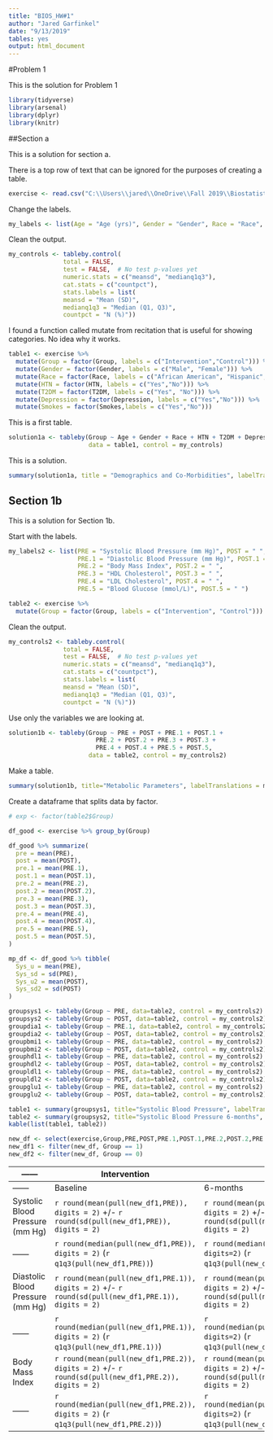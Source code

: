```yaml
---
title: "BIOS_HW#1"
author: "Jared Garfinkel"
date: "9/13/2019"
tables: yes
output: html_document
---
```


#Problem 1

This is the solution for Problem 1

```r
library(tidyverse)
library(arsenal)
library(dplyr)
library(knitr)
```

##Section a

This is a solution for section a.

There is a top row of text that can be ignored for the purposes of creating a table.

```r

exercise <- read.csv("C:\\Users\\jared\\OneDrive\\Fall 2019\\Biostatistics\\HW1\\BIOS-HW1\\Exercise.csv", skip = 1)

```

Change the labels.

```r

my_labels <- list(Age = "Age (yrs)", Gender = "Gender", Race = "Race", HTN = "Hypertensive", T2DM = "Type 2 Diabetes", Depression = "Depression", Smokes = "Smoker")
```

Clean the output.

```r
my_controls <- tableby.control(
               total = FALSE,
               test = FALSE,  # No test p-values yet
               numeric.stats = c("meansd", "medianq1q3"),
               cat.stats = c("countpct"),
               stats.labels = list(
               meansd = "Mean (SD)",
               medianq1q3 = "Median (Q1, Q3)",
               countpct = "N (%)"))
```

I found a function called mutate from recitation that is useful for showing categories. No idea why it works.

```r

table1 <- exercise %>%
  mutate(Group = factor(Group, labels = c("Intervention","Control"))) %>%
  mutate(Gender = factor(Gender, labels = c("Male", "Female"))) %>%
  mutate(Race = factor(Race, labels = c("African American", "Hispanic", "Caucasian"))) %>%
  mutate(HTN = factor(HTN, labels = c("Yes","No"))) %>%
  mutate(T2DM = factor(T2DM, labels = c("Yes", "No"))) %>%
  mutate(Depression = factor(Depression, labels = c("Yes","No"))) %>%
  mutate(Smokes = factor(Smokes,labels = c("Yes","No")))
```

This is a first table.

```r
solution1a <- tableby(Group ~ Age + Gender + Race + HTN + T2DM + Depression + Smokes, 
                      data = table1, control = my_controls)
```

This is a solution.

```r
summary(solution1a, title = "Demographics and Co-Morbidities", labelTranslations = my_labels,text = TRUE)

```

## Section 1b

This is a solution for Section 1b.

Start with the labels.

```r

my_labels2 <- list(PRE = "Systolic Blood Pressure (mm Hg)", POST = " ",
                   PRE.1 = "Diastolic Blood Pressure (mm Hg)", POST.1 = " ",
                   PRE.2 = "Body Mass Index", POST.2 = " ",
                   PRE.3 = "HDL Cholesterol", POST.3 = " ",
                   PRE.4 = "LDL Cholesterol", POST.4 = " ",
                   PRE.5 = "Blood Glucose (mmol/L)", POST.5 = " ")
```


```r
table2 <- exercise %>%
  mutate(Group = factor(Group, labels = c("Intervention", "Control")))
```

Clean the output.

```r
my_controls2 <- tableby.control(
               total = FALSE,
               test = FALSE,  # No test p-values yet
               numeric.stats = c("meansd", "medianq1q3"),
               cat.stats = c("countpct"),
               stats.labels = list(
               meansd = "Mean (SD)",
               medianq1q3 = "Median (Q1, Q3)",
               countpct = "N (%)"))
```

Use only the variables we are looking at.

```r
solution1b <- tableby(Group ~ PRE + POST + PRE.1 + POST.1 + 
                        PRE.2 + POST.2 + PRE.3 + POST.3 + 
                        PRE.4 + POST.4 + PRE.5 + POST.5,
                      data = table2, control = my_controls2)
```

Make a table.

```r
summary(solution1b, title="Metabolic Parameters", labelTranslations = my_labels2, text=TRUE)
```

Create a dataframe that splits data by factor.

```r

# exp <- factor(table2$Group)

df_good <- exercise %>% group_by(Group)

df_good %>% summarize(
  pre = mean(PRE),
  post = mean(POST),
  pre.1 = mean(PRE.1),
  post.1 = mean(POST.1),
  pre.2 = mean(PRE.2),
  post.2 = mean(POST.2),
  pre.3 = mean(PRE.3),
  post.3 = mean(POST.3),
  pre.4 = mean(PRE.4),
  post.4 = mean(POST.4),
  pre.5 = mean(PRE.5),
  post.5 = mean(POST.5),
)
```

```r
mp_df <- df_good %>% tibble(
  Sys_u = mean(PRE), 
  Sys_sd = sd(PRE),
  Sys_u2 = mean(POST), 
  Sys_sd2 = sd(POST)
)
```

```r
groupsys1 <- tableby(Group ~ PRE, data=table2, control = my_controls2)
groupsys2 <- tableby(Group ~ POST, data=table2, control = my_controls2)
groupdia1 <- tableby(Group ~ PRE.1, data=table2, control = my_controls2)
groupdia2 <- tableby(Group ~ POST, data=table2, control = my_controls2)
groupbmi1 <- tableby(Group ~ PRE, data=table2, control = my_controls2)
groupbmi2 <- tableby(Group ~ POST, data=table2, control = my_controls2)
grouphdl1 <- tableby(Group ~ PRE, data=table2, control = my_controls2)
grouphdl2 <- tableby(Group ~ POST, data=table2, control = my_controls2)
groupldl1 <- tableby(Group ~ PRE, data=table2, control = my_controls2)
groupldl2 <- tableby(Group ~ POST, data=table2, control = my_controls2)
groupglu1 <- tableby(Group ~ PRE, data=table2, control = my_controls2)
groupglu2 <- tableby(Group ~ POST, data=table2, control = my_controls2)
```

```r
table1 <- summary(groupsys1, title="Systolic Blood Pressure", labelTranslations = my_labels2, text=TRUE)
table2 <- summary(groupsys2, title="Systolic Blood Pressure 6-months", labelTranslations = my_labels2, text=TRUE)
kable(list(table1, table2))
```

```r
new_df <- select(exercise,Group,PRE,POST,PRE.1,POST.1,PRE.2,POST.2,PRE.3,POST.3,PRE.4,POST.4,PRE.5,POST.5)
new_df1 <- filter(new_df, Group == 1)
new_df2 <- filter(new_df, Group == 0)
```

------ | Intervention |         | Control |     |    
------ | -------- | ------- | ------- | ------ |
------ | Baseline | 6-months | Baseline | 6-months
Systolic Blood Pressure (mm Hg) | `r round(mean(pull(new_df1,PRE)), digits = 2)` +/- `r round(sd(pull(new_df1,PRE)), digits = 2)` | `r round(mean(pull(new_df1,POST)), digits = 2)` +/- `r round(sd(pull(new_df1,POST)), digits = 2)` | `r round(mean(pull(new_df2,PRE)), digits = 2)` +/- `r round(sd(pull(new_df2,PRE)), digits = 2)` | `r round(mean(pull(new_df2,POST)), digits = 2)` +/- `r round(sd(pull(new_df2,POST)), digits = 2)`
------ | `r round(median(pull(new_df1,PRE)), digits = 2)` (`r q1q3(pull(new_df1,PRE))`) | `r round(median(pull(new_df1,POST)), digits=2)` (`r q1q3(pull(new_df1,POST))`) | `r round(median(pull(new_df2,PRE)), digits = 2)` (`r q1q3(pull(new_df2,PRE))`) | `r round(median(pull(new_df2,POST)), digits=2)` (`r q1q3(pull(new_df2,POST))`)
Diastolic Blood Pressure (mm Hg) | `r round(mean(pull(new_df1,PRE.1)), digits = 2)` +/- `r round(sd(pull(new_df1,PRE.1)), digits = 2)` | `r round(mean(pull(new_df1,POST.1)), digits = 2)` +/- `r round(sd(pull(new_df1,POST.1)), digits = 2)` | `r round(mean(pull(new_df2,PRE.1)), digits = 2)` +/- `r round(sd(pull(new_df2,PRE.1)), digits = 2)` | `r round(mean(pull(new_df2,POST.1)), digits = 2)` +/- `r round(sd(pull(new_df2,POST.1)), digits = 2)`
------ | `r round(median(pull(new_df1,PRE.1)), digits = 2)` (`r q1q3(pull(new_df1,PRE.1))`) | `r round(median(pull(new_df1,POST.1)), digits=2)` (`r q1q3(pull(new_df1,POST.1))`) | `r round(median(pull(new_df2,PRE.1)), digits = 2)` (`r q1q3(pull(new_df2,PRE.1))`) | `r round(median(pull(new_df2,POST.1)), digits=2)` (`r q1q3(pull(new_df2,POST.1))`)
Body Mass Index | `r round(mean(pull(new_df1,PRE.2)), digits = 2)` +/- `r round(sd(pull(new_df1,PRE.2)), digits = 2)` | `r round(mean(pull(new_df1,POST.2)), digits = 2)` +/- `r round(sd(pull(new_df1,POST.2)), digits = 2)` | `r round(mean(pull(new_df2,PRE.2)), digits = 2)` +/- `r round(sd(pull(new_df2,PRE.2)), digits = 2)` | `r round(mean(pull(new_df2,POST.2)), digits = 2)` +/- `r round(sd(pull(new_df2,POST.2)), digits = 2)`
------ | `r round(median(pull(new_df1,PRE.2)), digits = 2)` (`r q1q3(pull(new_df1,PRE.2))`) | `r round(median(pull(new_df1,POST.2)), digits=2)` (`r q1q3(pull(new_df1,POST.2))`) | `r round(median(pull(new_df2,PRE.2)), digits = 2)` (`r q1q3(pull(new_df2,PRE.2))`) | `r round(median(pull(new_df2,POST.2)), digits=2)` (`r q1q3(pull(new_df2,POST.2))`)